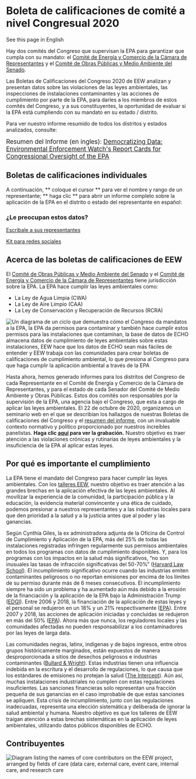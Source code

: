 
<Layout pageTitle="2020 Congressional Committee Report Cards" sidebarLinks={DataPageSidebarLinks} activeHeaderLink="Data">

# Boleta de calificaciones de comité a nivel Congresual 2020
<Link to='../reports' className='button'>See this page in English</Link>

Hay dos comités del Congreso que supervisan la EPA para garantizar que cumpla con su mandato: el <a href="https://energycommerce.house.gov/" target='_blank' rel='noopener' >Comité de Energía y Comercio de la Cámara de Representantes</a> y el <a href="https://www.epw.senate.gov/public/" target='_blank' rel='noopener' >Comité de Obras Públicas y Medio Ambiente del Senado</a>.

Las Boletas de Calificaciones del Congreso 2020 de EEW analizan y presentan datos sobre las violaciones de las leyes ambientales, las inspecciones de instalaciones contaminantes y las acciones de cumplimiento por parte de la EPA, para darles a los miembros de estos comités del Congreso, y a sus constituyentes, la oportunidad de evaluar si la EPA está cumpliendo con su mandato en su estado / distrito.

Para ver nuestro informe resumido de todos los distritos y estados analizados, consulte:

<big> Resumen del Informe (en ingles): <a href="https://envirodatagov.org/wp-content/uploads/2020/10/Democratizing-Data-Summary-Report.pdf" target='_blank'> Democratizing Data: Environmental Enforcement Watch's Report Cards for Congressional Oversight of the EPA </a> </big>

## Boletas de calificaciones individuales

A continuación, ** coloque el cursor ** para ver el nombre y rango de un representante; ** haga clic ** para abrir un informe completo sobre la aplicación de la EPA en el distrito o estado del representante en español:

<ReportCardExplorer language='spanish' reportData={SenateEnvironmentAndPublicWorksCommitteeData} reportTitle='Senate Environment and Public Works Committee' />
<ReportCardExplorer language='spanish' reportData={HouseEnergyAndCommerceCommittee} reportTitle='House Energy and Commerce Committee' />

### ¿Le preocupan estos datos?

<a href="https://democracy.io" className='button' target='_blank' rel='noopener' >Escribale a sus representantes</a>

<a href="https://docs.google.com/document/d/112O6ZQ66Bd-DFsrsOQT-43Fg8SqRAfbrLzhzG0yR4xY/edit#" className='button' target='_blank' rel='noopener' >Kit para redes sociales</a>

## Acerca de las boletas de calificaciones de EEW
El <a href="https://www.epw.senate.gov/public/" target='_blank' rel='noopener'>Comité de Obras Públicas y Medio Ambiente del Senado</a> y el <a href="https://energycommerce.house.gov/" target='_blank' rel='noopener'>Comité de Energía y Comercio de la Cámara de Representantes</a> tiene jurisdicción sobre la EPA. La EPA hace cumplir las leyes ambientales como:

* La Ley de Agua Limpia (CWA)
* La Ley de Aire Limpio (CAA)
* La Ley de Conservación y Recuperación de Recursos (RCRA)

<img src={CycleDiagramSpanish} alt='Un diagrama de un ciclo que demuestra cómo el Congreso da mandatos a la EPA, la EPA da permisos para contaminar y también hace cumplir estos permisos para las instalaciones que contaminan, la base de datos de ECHO almacena datos de cumplimiento de leyes ambientales sobre estas instalaciones, EEW hace que los datos de ECHO sean más fáciles de entender y EEW trabaja con las comunidades para crear boletas de calificaciones de cumplimiento ambiental, lo que presiona al Congreso para que haga cumplir la aplicación ambiental a través de la EPA' />

Hasta ahora, hemos generado informes para los distritos del Congreso de cada Representante en el Comité de Energía y Comercio de la Cámara de Representantes, y para el estado de cada Senador del Comité de Medio Ambiente y Obras Públicas. Estos dos comités son responsables por la supervisión de la EPA, una agencia bajo el Congreso, que esta a cargo de aplicar las leyes ambientales. El 22 de octubre de 2020, organizamos un seminario web en el que se describían los hallazgos de nuestras Boletas de calificaciones del Congreso y el <a href="https://envirodatagov.org/wp-content/uploads/2020/10/Democratizing-Data-Summary-Report.pdf" target='_blank' rel='noopener'>resumen del informe</a>, con un invaluable contexto normativo y político proporcionado por nuestros increíbles panelistas. **Haga clic <a href="https://youtu.be/9Ot7uFA4ucQ" target='_blank' rel='noopener'>aquí</a> para ver la grabación.** Nuestro objetivo es traer atención a las violaciones crónicas y rutinarias de leyes ambientales y la insuficiencia de la EPA al aplicar estas leyes.

## Por qué es importante el cumplimiento
La EPA tiene el mandato del Congreso para hacer cumplir las leyes ambientales. Con los [talleres EEW](/events), nuestro objetivo es traer atención a las grandes brechas en la aplicación efectiva de las leyes ambientales. Al movilizar la experiencia de la comunidad, la participación pública y la educación, la evidencia material convincente y una ética de cuidado, podemos presionar a nuestros representantes y a las industrias locales para que den prioridad a la salud y a la justicia antes que al poder y las ganancias.

Según Cynthia Giles, la ex administradora adjunta de la Oficina de Control de Cumplimiento y Aplicación de la EPA, más del 25% de todas las instalaciones registradas infringen regularmente sus permisos ambientales en todos los programas con datos de cumplimiento disponibles. Y, para los programas con los impactos en la salud más significativos, “no son inusuales las tasas de infracción significativas del 50-70%” (<a href="http://eelp.law.harvard.edu/wp-content/uploads/Cynthia- Giles-Part-2-FINAL.pdf " target='_blank' rel='noopener'>Harvard Law School</a>). El incumplimiento significativo ocurre cuando las industrias emiten contaminantes peligrosos o no reportan emisiones por encima de los límites de su permiso durante más de 6 meses consecutivos. El incumplimiento siempre ha sido un problema y ha aumentado aún más debido a la erosión de la financiación y la aplicación de la EPA bajo la Administración Trump (<a href="https://envirodatagov.org/publication/a-sheep-in-the-closet-the-erosion-of-forcement-at-the-epa/" target='_blank' rel='noopener'>EDGI</a>). Entre 2006 y 2018, la financiación de la aplicación de estas leyes y el personal se redujeron en un 18% y un 21% respectivamente (<a href="https://www.epa.gov/sites/production/files/2020-04/documents/_epaoig_20200331_20-p-0131_0.pdf" target='_blank' rel='noopener'>EPA</a>). Entre 2007 y 2018, las acciones de aplicación iniciadas y concluidas se redujeron en más del 50% (<a href="https://www.epa.gov/sites/production/files/2020-04/documents/_epaoig_20200331_20-p-0131_0.pdf" target='_blank' rel='noopener'>EPA</a>). Ahora más que nunca, los reguladores locales y las comunidades afectadas no pueden responsabilizar a los contaminadores por las leyes de larga data.

Las comunidades negras, latinx, indígenas y de bajos ingresos, entre otros grupos históricamente marginados, están expuestos de manera desproporcionada a sitios de desechos peligrosos e industrias contaminantes (<a href="https://www.indiebound.org/book/9780896084469" target='_blank' rel='noopener' >Bullard & Wright</a>). Estas industrias tienen una influencia indebida en la escritura y el desarrollo de regulaciones, lo que causa que los estándares de emisiones no protejan la salud (<a href="https://theintercept.com/2019/06/18/pfoa-pfas-teflon-epa-limit/" target='_blank' rel='noopener'>The Intercept</a>). Aún así, muchas instalaciones industriales no cumplen con estas regulaciones insuficientes. Las sanciones financieras solo representan una fracción pequeña de sus ganancias en el caso improbable de que estas sanciones se apliquen. Esta crisis de incumplimiento, junto con las regulaciones inadecuadas, representa una elección sistemática y deliberada de ignorar la salud ambiental y humana. Nuestro objetivo es que los talleres de EEW traigan atención a estas brechas sistemáticas en la aplicación de leyes ambientales,  utilizando datos públicos disponibles de ECHO.

## Contribuyentes
<img src={EEWAuthorshipImage} className='full-width-image' alt="Diagram listing the names of core contributors on the EEW project, arranged by fields of care (data care, external care, event care, internal care, and research care"/>

</Layout>
